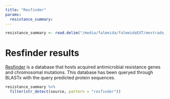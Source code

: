 ```yaml
---
title: "Resfinder"
params:
  resistance_summary:
---
```

```r
resistance_summary <- read.delim("/media/falmeida/falmeidaEXT/mestrado_Klebsiellas/projeto_klebsiella_felipe/analysis/kp31/annotation/canu/summary/Kp31_resistance.tsv")
```

# Resfinder results

[Resfinder](https://cge.cbs.dtu.dk/services/ResFinder/) is a database that hosts acquired antimicrobial resistance genes and chromosomal mutations. This database has been queryed through BLASTx with the query predicted protein sequences.

```r
resistance_summary %>%
  filter(str_detect(source, pattern = "resfinder"))
```